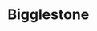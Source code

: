 
# Bigglestone

<ProjectDetails
  region="Riverlands"
  house="House Bigglestone"
  type="Ruin"
  status="In Progress"
  warp="/warp bigglestone"
  projectLead="Jakethesnake8_8"
  dateStarted="August 11, 2022"
  dateCompleted="Invalid Date"
/>
